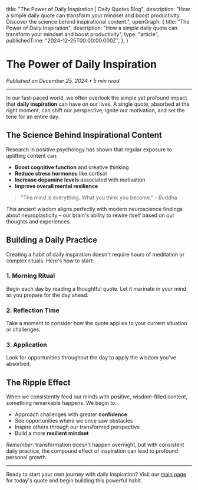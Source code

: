 
  title: "The Power of Daily Inspiration | Daily Quotes Blog",
  description: "How a simple daily quote can transform your mindset and boost productivity. Discover the science behind inspirational content.",
  openGraph: {
    title: "The Power of Daily Inspiration",
    description: "How a simple daily quote can transform your mindset and boost productivity",
    type: "article",
    publishedTime: "2024-12-25T00:00:00.000Z",
  },
}

# The Power of Daily Inspiration

*Published on December 25, 2024 • 5 min read*

---

In our fast-paced world, we often overlook the simple yet profound impact that **daily inspiration** can have on our lives. A single quote, absorbed at the right moment, can shift our perspective, ignite our motivation, and set the tone for an entire day.

## The Science Behind Inspirational Content

Research in positive psychology has shown that regular exposure to uplifting content can:

- **Boost cognitive function** and creative thinking
- **Reduce stress hormones** like cortisol
- **Increase dopamine levels** associated with motivation
- **Improve overall mental resilience**

> "The mind is everything. What you think you become." - Buddha

This ancient wisdom aligns perfectly with modern neuroscience findings about neuroplasticity – our brain's ability to rewire itself based on our thoughts and experiences.

## Building a Daily Practice

Creating a habit of daily inspiration doesn't require hours of meditation or complex rituals. Here's how to start:

### 1. Morning Ritual
Begin each day by reading a thoughtful quote. Let it marinate in your mind as you prepare for the day ahead.

### 2. Reflection Time
Take a moment to consider how the quote applies to your current situation or challenges.

### 3. Application
Look for opportunities throughout the day to apply the wisdom you've absorbed.

## The Ripple Effect

When we consistently feed our minds with positive, wisdom-filled content, something remarkable happens. We begin to:

- Approach challenges with greater **confidence**
- See opportunities where we once saw obstacles
- Inspire others through our transformed perspective
- Build a more **resilient mindset**

*Remember*: transformation doesn't happen overnight, but with consistent daily practice, the compound effect of inspiration can lead to profound personal growth.

---

Ready to start your own journey with daily inspiration? Visit our [main page](/) for today's quote and begin building this powerful habit.
